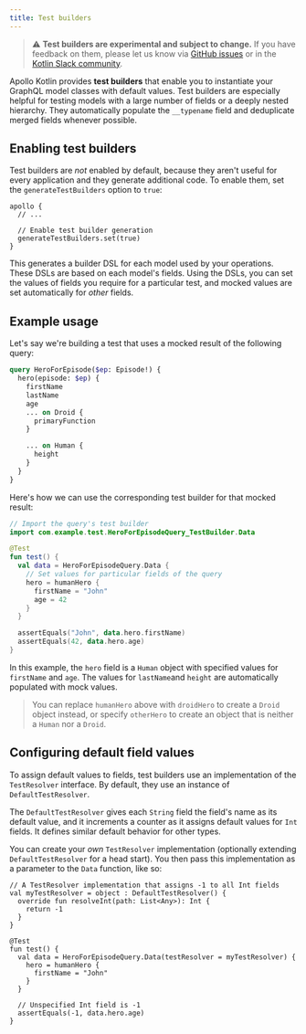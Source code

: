```yaml
---
title: Test builders
---
```


> ⚠️ **Test builders are experimental and subject to change.** If you have feedback on them, please let us know via [GitHub issues](https://github.com/apollographql/apollo-android/issues/new?assignees=&labels=Type%3A+Bug&template=bug_report.md&title=[Test%20Builders]) or in the [Kotlin Slack community](https://slack.kotl.in/).

Apollo Kotlin provides **test builders** that enable you to instantiate your GraphQL model classes with default values. Test builders are especially helpful for testing models with a large number of fields or a deeply nested hierarchy. They automatically populate the `__typename` field and deduplicate merged fields whenever possible.

## Enabling test builders

Test builders are _not_ enabled by default, because they aren't useful for every application and they generate additional code. To enable them, set the `generateTestBuilders` option to `true`:

```kotlin:title=build.gradle[.kts]
apollo {
  // ...

  // Enable test builder generation
  generateTestBuilders.set(true)
}
```

This generates a builder DSL for each model used by your operations. These DSLs are based on each model's fields. Using the DSLs, you can set the values of fields you require for a particular test, and mocked values are set automatically for _other_ fields.

## Example usage

Let's say we're building a test that uses a mocked result of the following query:

```graphql
query HeroForEpisode($ep: Episode!) {
  hero(episode: $ep) {
    firstName
    lastName
    age
    ... on Droid {
      primaryFunction
    }

    ... on Human {
      height
    }
  }
}
```

Here's how we can use the corresponding test builder for that mocked result:

```kotlin
// Import the query's test builder
import com.example.test.HeroForEpisodeQuery_TestBuilder.Data

@Test
fun test() {
  val data = HeroForEpisodeQuery.Data {
    // Set values for particular fields of the query
    hero = humanHero {
      firstName = "John"
      age = 42
    }
  }

  assertEquals("John", data.hero.firstName)
  assertEquals(42, data.hero.age)
}
```

In this example, the `hero` field is a `Human` object with specified values for `firstName` and `age`. The values for `lastName`and `height` are automatically populated with mock values.

> You can replace `humanHero` above with `droidHero` to create a `Droid` object instead, or specify `otherHero` to create an object that is neither a `Human` nor a `Droid`.

## Configuring default field values

To assign default values to fields, test builders use an implementation of the `TestResolver` interface. By default, they use an instance of `DefaultTestResolver`.

The `DefaultTestResolver` gives each `String` field the field's name as its default value, and it increments a counter as it assigns default values for `Int` fields. It defines similar default behavior for other types.

You can create your _own_ `TestResolver` implementation (optionally extending `DefaultTestResolver` for a head start). You then pass this implementation as a parameter to the `Data` function, like so:

```kotlin{10}
// A TestResolver implementation that assigns -1 to all Int fields
val myTestResolver = object : DefaultTestResolver() {
  override fun resolveInt(path: List<Any>): Int {
    return -1
  }
}

@Test
fun test() {
  val data = HeroForEpisodeQuery.Data(testResolver = myTestResolver) {
    hero = humanHero {
      firstName = "John"
    }
  }

  // Unspecified Int field is -1
  assertEquals(-1, data.hero.age)
}
```
